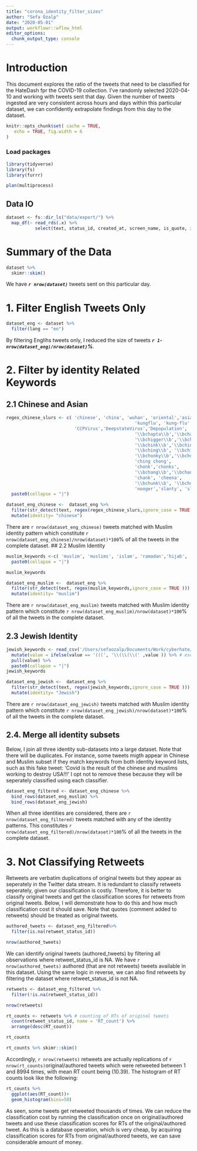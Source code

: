 ```yaml
---
title: "corona_identity_filter_sizes"
author: "Sefa Ozalp"
date: "2020-05-01"
output: workflowr::wflow_html
editor_options:
  chunk_output_type: console
---
```


# Introduction

This document explores the ratio of the tweets that need to be classified for the HateDash fpr the COVID-19 collection. I've randomly selected 2020-04-10 and working with tweets sent that day. Given the number of tweets ingested are very consistent across hours and days within this particular dataset, we can confidently extrapolate findings from this day to the dataset.

```r
knitr::opts_chunk$set( cache = TRUE,
   echo = TRUE, fig.width = 6
)
```


### Load packages
```r
library(tidyverse)
library(fs)
library(furrr)

plan(multiprocess)
```

## Data IO
```r
dataset <- fs::dir_ls("data/export/") %>% 
  map_df(~ read_rds(.x) %>% 
           select(text, status_id, created_at, screen_name, is_quote, is_retweet, lang, retweet_text,retweet_status_id))
```


# Summary of the Data 

```r
dataset %>% 
  skimr::skim()
```
We have ***`r nrow(dataset)`*** tweets sent on this particular day. 

# 1. Filter English Tweets Only
```r
dataset_eng <- dataset %>% 
  filter(lang == "en")
```
By filtering Englihs tweets only, I reduced the size of tweets ***`r 1-nrow(dataset_eng)/nrow(dataset)`%***.

# 2. Filter by identity Related Keywords

## 2.1 Chinese and Asian
```r
regex_chinese_slurs <- c( 'chinese', 'china', 'wuhan', 'oriental','asian',
                                                 'kungflu', 'kung-flu', 'kung flu',
                          'CCPVirus','DeepstateVirus','Depopulation',
                                                 '\\bchapta\\b','\\bchaptas\\b',
                                                 '\\bchigger\\b','\\bchiggers\\b',
                                                 '\\bchink\\b','\\bchinks\\b', 
                                                 '\\bching\\b', '\\bchings\\b',
                                                 '\\bchonky\\b','\\bchork\\b', 
                                                 'ching chong', 
                                                 'chonk','chonks',
                                                 '\\bchang\\b','\\bchangs\\b',
                                                 'chank', 'cheena', 
                                                 '\\bchunk\\b', '\\bchunks\\b',
                                                 'nooger','slanty', 'slit eyes', 'slity eyes', 'yellow skin', 'squint', '\\bgook\\b', '\\bgooks\\b', '\\bnip\\b', '\\bnips\\b', 'chinki', '\\bginks\\b','\\bgink\\b',  'panface', 'pan face','lingling', 'chinazi', '\\bjap\\b','\\bjaps\\b', 'pancake', 'rice eater', 'curry muncher', 'egg head', 'egg-head', 'ironing board', 'coin slot', 'socket face', 'rice ball', 'rice-ball', '\\boreo\\b', 'pumphkin head', 'pumpkin-head', 'burnt rice',  'pan head', 'pan-head', 'bugland', 'chankoro' , 'insectoid' ,'bugmen', 'chingchong', 'chinkistan', 'chinkland', 'chiniggers', 'chinigger') %>% 
  paste0(collapse = "|")

```

```r
dataset_eng_chinese <-  dataset_eng %>% 
  filter(str_detect(text, regex(regex_chinese_slurs,ignore_case = TRUE )) )%>% 
  mutate(identity= "chinese")
```

There are `r nrow(dataset_eng_chinese)` tweets matched with Muslim identity pattern which constitute `r nrow(dataset_eng_chinese)/nrow(dataset)*100`% of all the tweets in the complete dataset. 
## 2.2 Muslim Identity
```r
muslim_keywords <-c( 'muslim', 'muslims', 'islam', 'ramadan','hijab', 'paki', '\\barab\\b', '\\boarabs\\b', 'muzzie', 'burqa', 'burka' ,'Bengali', 'haji', 'hajis', 'hajji', 'sand nigger', 'sand niglet', 'seminigger', 'turk', 'camel fucker', 'derka derka', 'durka durka', 'geitenneuker', 'gerudos', 'jihadi', 'jihadis', 'jihadist', 'jihadists', 'kaffir', 'kaffirs', 'kafir', 'musla', 'muslamic', 'muslimal', 'mussie', 'mussies', 'mussy', 'muzzie', 'muzzies', 'muzzpig', 'muzzpigs', 'muzzrat', 'muzzrats', 'muzzy', 'pisslam', 'sand monkey', 'sand monkeys') %>% 
  paste0(collapse = "|")

muslim_keywords
```

```r
dataset_eng_muslim <-  dataset_eng %>% 
  filter(str_detect(text, regex(muslim_keywords,ignore_case = TRUE ))) %>% 
  mutate(identity= "muslim")
```


There are `r nrow(dataset_eng_muslim)` tweets matched with Muslim identity pattern which constitute `r nrow(dataset_eng_muslim)/nrow(dataset)*100`% of all the tweets in the complete dataset. 

## 2.3 Jewish Identity
```r
jewish_keywords <- read_csv('/Users/sefaozalp/Documents/Work/cyberhate/gofore_dashboard/jewish_identity/jewish_identity_keywords.csv') %>% 
  mutate(value = ifelse(value == '(((', '\\(\\(\\(' ,value )) %>% # escaping (((
  pull(value) %>% 
  paste0(collapse = "|")
jewish_keywords
```

```r
dataset_eng_jewish <-  dataset_eng %>% 
  filter(str_detect(text, regex(jewish_keywords,ignore_case = TRUE ))) %>% 
  mutate(identity= "Jewish")
```


There are `r nrow(dataset_eng_jewish)` tweets matched with Muslim identity pattern which constitute `r nrow(dataset_eng_jewish)/nrow(dataset)*100`% of all the tweets in the complete dataset. 


## 2.4. Merge all identity subsets

Below, I join all three identity sub-datasets into a large dataset. Note that there will be duplicates. For instance, some tweets migth appear in Chinese and Muslim subset if they match keywords from both identity keyword lists, such as this fake tweet: 'Covid is the result of the chinese and muslims working to destroy USA!!!' I opt not to remove these because they will be seperately classified using each classifier. 


```r
dataset_eng_filtered <- dataset_eng_chinese %>% 
  bind_rows(dataset_eng_muslim) %>% 
  bind_rows(dataset_eng_jewish)
```
When all three identities are considered, there are `r nrow(dataset_eng_filtered)` tweets matched with any of the identity patterns. This constitutes `r nrow(dataset_eng_filtered)/nrow(dataset)*100`% of all the tweets in the complete dataset. 



# 3. Not Classifying Retweets

Retweets are verbatim duplications of original tweets but they appear as seperately in the Twitter data stream. It is redundant to classify retweets seperately, given our classification is costly. Therefore, it is better to classify original tweets and get the classification scores for retweets from original tweets. Below, I will demonstrate how to do this and how much classification cost it should save. Note that quotes (comment added to retweets) should be treated as original tweets.

```r
authored_tweets <- dataset_eng_filtered%>% 
  filter(is.na(retweet_status_id))

nrow(authored_tweets)
```
We can identify original tweets (authored_tweets) by filtering all observations where retweet_status_id is NA. We have `r nrow(authored_tweets)` authored (that are not retweets) tweets available in this dataset. Using the same logic in reverse, we can also find retweets by filtering the dataset where retweet_status_id is not NA. 

```r
retweets <- dataset_eng_filtered %>% 
  filter(!is.na(retweet_status_id))

nrow(retweets)
```



```r
rt_counts <- retweets %>% # counting of RTs of original tweets
  count(retweet_status_id, name = 'RT_count') %>% 
  arrange(desc(RT_count))

rt_counts

rt_counts %>% skimr::skim()
```

Accordingly, `r nrow(retweets)` retweets are actually replications of `r nrow(rt_counts)`original/authored tweets which were retweeted between 1 and 8994 times, with mean RT count being (10.39). The histogram of RT counts look like the following:

```r
rt_counts %>% 
  ggplot(aes(RT_count))+
  geom_histogram(bins=50)
```

As seen, some tweets get retweeted thousands of times. We can reduce the classification cost by running the classification once on original/authored tweets and use these classification scores for RTs of the original/authored tweet. As this is a database operation, which is very cheap, by acquiring classification scores for RTs from original/authored tweets, we can save considerable amount of money.
